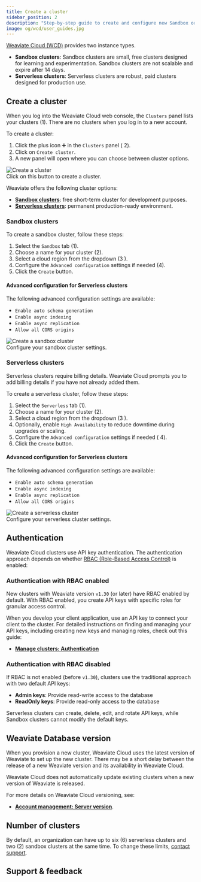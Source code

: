 ```yaml
---
title: Create a cluster
sidebar_position: 2
description: "Step-by-step guide to create and configure new Sandbox or Serverless Weaviate Cloud clusters."
image: og/wcd/user_guides.jpg
---
```


[Weaviate Cloud (WCD)](https://console.weaviate.cloud/) provides two instance types.

- **Sandbox clusters**: Sandbox clusters are small, free clusters designed for learning and experimentation. Sandbox clusters are not scalable and expire after 14 days.
- **Serverless clusters**: Serverless clusters are robust, paid clusters designed for production use.

## Create a cluster

When you log into the Weaviate Cloud web console, the `Clusters` panel lists your clusters (<span class="callout">1</span>). There are no clusters when you log in to a new account.

To create a cluster:


<div class="row">
  <div class="col col--6">
    <ol>
      <li>
        Click the plus icon ➕ in the <code>Clusters</code> panel (
        <span class="callout">2</span>).
      </li>
      <li>
        Click on <code>Create cluster</code>.
      </li>
      <li>
        A new panel will open where you can choose between cluster options.
      </li>
    </ol>
  </div>
  <div class="col col--6">
    <div class="card">
      <div class="card__image">
        <img src={CreateCluster} alt="Create a cluster" />
      </div>
      <div class="card__body">Click on this button to create a cluster.</div>
    </div>
  </div>
</div>

Weaviate offers the following cluster options:

- **[Sandbox clusters](#sandbox-clusters)**: free short-term cluster for development purposes.
- **[Serverless clusters](#serverless-clusters)**: permanent production-ready environment.

### Sandbox clusters

To create a sandbox cluster, follow these steps:

<div class="row">
  <div class="col col--6">
    <ol>
      <li>
        Select the <code>Sandbox</code> tab (<span class="callout">1</span>).
      </li>
      <li>
        Choose a name for your cluster (<span class="callout">2</span>).
      </li>
      <li>
        Select a cloud region from the dropdown (<span class="callout">3</span>
        ).
      </li>
      <li>
        Configure the <code>Advanced configuration</code>
        settings if needed (<span class="callout">4</span>).
      </li>
      <li>
        Click the <code>Create</code> button.
      </li>
    </ol>
    <h4>Advanced configuration for Serverless clusters</h4>
    <p>The following advanced configuration settings are available:</p>
    <ul>
      <li>
        <Link to="/weaviate/config-refs/collections#auto-schema">
          <code>Enable auto schema generation</code>
        </Link>
      </li>
      <li>
        <Link to="/weaviate/concepts/vector-index#asynchronous-indexing">
          <code>Enable async indexing</code>
        </Link>
      </li>
      <li>
        <Link to="/deploy/configuration/replication#async-replication-settings">
          <code>Enable async replication</code>
        </Link>
      </li>
      <li>
        <code>Allow all CORS origins</code>
      </li>
    </ul>
  </div>
  <div class="col col--6">
    <div class="card">
      <div class="card__image">
        <img src={SandboxCluster} alt="Create a sandbox cluster" />
      </div>
      <div class="card__body">Configure your sandbox cluster settings.</div>
    </div>
  </div>
</div>

### Serverless clusters

Serverless clusters require billing details. Weaviate Cloud prompts you to add billing details if you have not already added them.

To create a serverless cluster, follow these steps:


<div class="row">
  <div class="col col--6">
    <ol>
      <li>
        Select the <code>Serverless</code> tab (<span class="callout">1</span>).
      </li>
      <li>
        Choose a name for your cluster (<span class="callout">2</span>).
      </li>
      <li>
        Select a cloud region from the dropdown (<span class="callout">3</span>
        ).
      </li>
      <li>
        Optionally, enable <code>High Availability</code> to reduce downtime
        during upgrades or scaling.
      </li>
      <li>
        Configure the <code>Advanced configuration</code> settings if needed (
        <span class="callout">4</span>).
      </li>
      <li>
        Click the <code>Create</code> button.
      </li>
    </ol>
    <h4>Advanced configuration for Serverless clusters</h4>
    <p>The following advanced configuration settings are available:</p>
    <ul>
      <li>
        <Link to="/weaviate/config-refs/collections#auto-schema">
          <code>Enable auto schema generation</code>
        </Link>
      </li>
      <li>
        <Link to="/weaviate/concepts/vector-index#asynchronous-indexing">
          <code>Enable async indexing</code>
        </Link>
      </li>
      <li>
        <Link to="/deploy/configuration/replication#async-replication-settings">
          <code>Enable async replication</code>
        </Link>
      </li>
      <li>
        <code>Allow all CORS origins</code>
      </li>
    </ul>
  </div>
  <div class="col col--6">
    <div class="card">
      <div class="card__image">
        <img src={ServerlessCluster} alt="Create a serverless cluster" />
      </div>
      <div class="card__body">Configure your serverless cluster settings.</div>
    </div>
  </div>
</div>

## Authentication

Weaviate Cloud clusters use API key authentication. The authentication approach depends on whether [RBAC (Role-Based Access Control)](/weaviate/configuration/rbac) is enabled:

### Authentication with RBAC enabled

New clusters with Weaviate version `v1.30` (or later) have RBAC enabled by default. With RBAC enabled, you create API keys with specific roles for granular access control.

When you develop your client application, use an API key to connect your client to the cluster. For detailed instructions on finding and managing your API keys, including creating new keys and managing roles, check out this guide:

- **[Manage clusters: Authentication](/cloud/manage-clusters/authentication.mdx)**

### Authentication with RBAC disabled

If RBAC is not enabled (before `v1.30`), clusters use the traditional approach with two default API keys:

- **Admin keys**: Provide read-write access to the database
- **ReadOnly keys**: Provide read-only access to the database

Serverless clusters can create, delete, edit, and rotate API keys, while Sandbox clusters cannot modify the default keys.

## Weaviate Database version

When you provision a new cluster, Weaviate Cloud uses the latest version of Weaviate to set up the new cluster. There may be a short delay between the release of a new Weaviate version and its availability in Weaviate Cloud.

Weaviate Cloud does not automatically update existing clusters when a new version of Weaviate is released.

For more details on Weaviate Cloud versioning, see:

- **[Account management: Server version](/cloud/platform/version)**.

## Number of clusters

<!-- TODO[g-despot]: Check if this is true.-->

By default, an organization can have up to six (6) serverless clusters and two (2) sandbox clusters at the same time. To change these limits, [contact support](mailto:support@weaviate.io).

## Support & feedback


<SupportAndTrouble />
